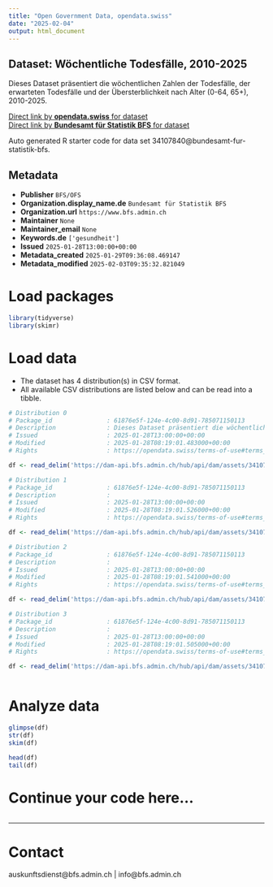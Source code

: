 ```yaml
---
title: "Open Government Data, opendata.swiss"
date: "2025-02-04"
output: html_document
---
```


## Dataset: Wöchentliche Todesfälle, 2010-2025

Dieses Dataset präsentiert die wöchentlichen Zahlen der Todesfälle, der erwarteten Todesfälle und der Übersterblichkeit nach Alter (0-64, 65+), 2010-2025.

[Direct link by **opendata.swiss** for dataset](https://opendata.swiss/de/dataset/wochentliche-todesfalle-2010-2025)<br>
[Direct link by **Bundesamt für Statistik BFS** for dataset](https://www.bfs.admin.ch/asset/de/ts-d-14.03.04.03-wr)

Auto generated R starter code for data set 34107840@bundesamt-fur-statistik-bfs.

## Metadata

- **Publisher** `BFS/OFS`
- **Organization.display_name.de** `Bundesamt für Statistik BFS`
- **Organization.url** `https://www.bfs.admin.ch`
- **Maintainer** `None`
- **Maintainer_email** `None`
- **Keywords.de** `['gesundheit']`
- **Issued** `2025-01-28T13:00:00+00:00`
- **Metadata_created** `2025-01-29T09:36:08.469147`
- **Metadata_modified** `2025-02-03T09:35:32.821049`


# Load packages

```r

library(tidyverse)
library(skimr)

```

# Load data

-   The dataset has 4 distribution(s) in CSV format.
-   All available CSV distributions are listed below and can be read into a tibble.

```r

# Distribution 0
# Package_id               : 61876e5f-124e-4c00-8d91-785071150113
# Description              : Dieses Dataset präsentiert die wöchentlichen Zahlen der Todesfälle, der erwarteten Todesfälle und der Übersterblichkeit nach Alter (0-64, 65+), 2010-2025.
# Issued                   : 2025-01-28T13:00:00+00:00
# Modified                 : 2025-01-28T08:19:01.483000+00:00
# Rights                   : https://opendata.swiss/terms-of-use#terms_by_ask

df <- read_delim('https://dam-api.bfs.admin.ch/hub/api/dam/assets/34107865/master')

# Distribution 1
# Package_id               : 61876e5f-124e-4c00-8d91-785071150113
# Description              : 
# Issued                   : 2025-01-28T13:00:00+00:00
# Modified                 : 2025-01-28T08:19:01.526000+00:00
# Rights                   : https://opendata.swiss/terms-of-use#terms_by_ask

df <- read_delim('https://dam-api.bfs.admin.ch/hub/api/dam/assets/34107860/master')

# Distribution 2
# Package_id               : 61876e5f-124e-4c00-8d91-785071150113
# Description              : 
# Issued                   : 2025-01-28T13:00:00+00:00
# Modified                 : 2025-01-28T08:19:01.541000+00:00
# Rights                   : https://opendata.swiss/terms-of-use#terms_by_ask

df <- read_delim('https://dam-api.bfs.admin.ch/hub/api/dam/assets/34107850/master')

# Distribution 3
# Package_id               : 61876e5f-124e-4c00-8d91-785071150113
# Description              : 
# Issued                   : 2025-01-28T13:00:00+00:00
# Modified                 : 2025-01-28T08:19:01.505000+00:00
# Rights                   : https://opendata.swiss/terms-of-use#terms_by_ask

df <- read_delim('https://dam-api.bfs.admin.ch/hub/api/dam/assets/34107855/master')



```

# Analyze data

```r

glimpse(df)
str(df)
skim(df)

head(df)
tail(df)

```

# Continue your code here...

```r

```

------------------------------------------------------------------------

# Contact

auskunftsdienst@bfs.admin.ch | info@bfs.admin.ch
